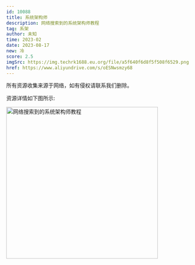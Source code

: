 ```yaml
---
id: 10088
title: 系统架构师
description: 网络搜索到的系统架构师教程
tag: 系架
author: 未知
time: 2023-02
date: 2023-08-17
new: 冷
score: 2.5
imgSrc: https://img.techrk1688.eu.org/file/a5f640f6d8f5f508f6529.png
href: https://www.aliyundrive.com/s/oESNwsmzy68
---
```


<Callout type="danger">
  所有资源收集来源于网络，如有侵权请联系我们删除。
</Callout>

资源详情如下图所示:

<Image
  src="https://img.techrk1688.eu.org/file/819b605aed06ee7470d9f.png"
  height="404"
  width="auto"
  alt="网络搜索到的系统架构师教程"
  priority={true}
/>
